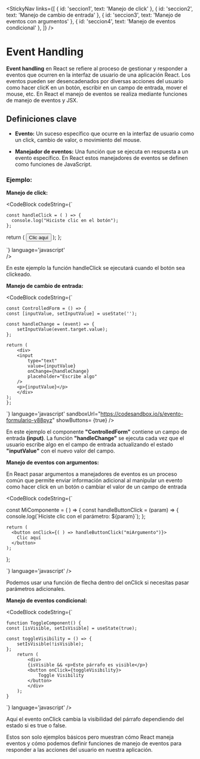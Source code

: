 

<StickyNav
  links={[
    { id: 'seccion1', text: 'Manejo de click' },
    { id: 'seccion2', text: 'Manejo de cambio de entrada' },
    { id: 'seccion3', text: 'Manejo de eventos con argumentos' },
    { id: 'seccion4', text: 'Manejo de eventos condicional' },
  ]}
/>

# Event Handling

**Event handling** en React se refiere al proceso de gestionar y responder a eventos que ocurren en la interfaz de usuario de una aplicación React. 
Los eventos pueden ser desencadenados por diversas acciones del usuario como hacer clicK en un botón, escribir en un campo de entrada, mover el mouse, etc. 
En React el manejo de eventos se realiza mediante funciones de manejo de eventos y JSX.

## Definiciones clave

- **Evento:**
Un suceso específico que ocurre en la interfaz de usuario como un click, cambio de valor, o movimiento del mouse.

- **Manejador de eventos:**
Una función que se ejecuta en respuesta a un evento específico. En React estos manejadores de eventos se definen como funciones de JavaScript.

### Ejemplo:

<a id="seccion1"></a>
**Manejo de click:**

<CodeBlock
  codeString={`

    const handleClick = ( ) => {
      console.log("Hiciste clic en el botón");
    };

  return (
    <button onClick={handleClick}>Clic aquí</button>
  );
    };

  `} 
  language='javascript'  
/>

En este ejemplo la función handleClick se ejecutará cuando el botón sea clickeado.

<a id="seccion2"></a>
**Manejo de cambio de entrada:**

<CodeBlock
  codeString={`

    const ControlledForm = () => {
    const [inputValue, setInputValue] = useState('');

    const handleChange = (event) => {
        setInputValue(event.target.value);
    };

    return (
        <div>
        <input
            type="text"
            value={inputValue}
            onChange={handleChange}
            placeholder="Escribe algo"
        />
        <p>{inputValue}</p>
        </div>
    );
    };

  `} 
  language='javascript'
  sandboxUrl="https://codesandbox.io/s/evento-formulario-y88pyz"
  showButtons= {true}
/>

En este ejemplo el componente **"ControlledForm"** contiene un campo de entrada **(input)**. La función **"handleChange"** se ejecuta cada vez que el usuario escribe algo en el 
campo de entrada actualizando el estado **"inputValue"** con el nuevo valor del campo.

<a id="seccion3"></a>
**Manejo de eventos con argumentos:**

En React pasar argumentos a manejadores de eventos es un proceso común que permite enviar información adicional al manipular un evento como hacer click en un botón o cambiar el 
valor de un campo de entrada

<CodeBlock
  codeString={`

  const MiComponente = ( ) => {
    const handleButtonClick = (param) => {
      console.log(\`Hiciste clic con el parámetro: \${param}\`);
    };

    return (
      <button onClick={( ) => handleButtonClick("miArgumento")}>
        Clic aquí
      </button>
    );
  };


  `} 
  language='javascript'
/>

Podemos usar una función de flecha dentro del onClick si necesitas pasar parámetros adicionales.

<a id="seccion4"></a>
**Manejo de eventos condicional:**

<CodeBlock
  codeString={`

    function ToggleComponent() {
    const [isVisible, setIsVisible] = useState(true);

    const toggleVisibility = () => {
        setIsVisible(!isVisible);
    };
        return (
            <div>
            {isVisible && <p>Este párrafo es visible</p>}
            <button onClick={toggleVisibility}>
                Toggle Visibility
            </button>
            </div>
        );
    }
  `} 
  language='javascript'
/>

Aquí el evento onClick cambia la visibilidad del párrafo dependiendo del estado si es true o false.

Estos son solo ejemplos básicos pero muestran cómo React maneja eventos y cómo podemos definir funciones de manejo de eventos para responder a las acciones del usuario en 
nuestra aplicación.